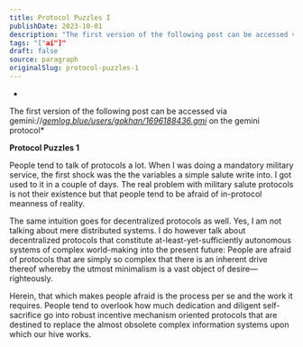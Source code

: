 ```yaml
---
title: Protocol Puzzles I
publishDate: 2023-10-01
description: "The first version of the following post can be accessed via gemini://gemlog.blue/users/gokhan/1696188436.gmi on the gemini protocolProtocol Puzzles 1P......"
tags: "["ai"]"
draft: false
source: paragraph
originalSlug: protocol-puzzles-1
---
```


*
The first version of the following post can be accessed via gemini://*[*gemlog.blue/users/gokhan/1696188436.gmi*](http://gemlog.blue/users/gokhan/1696188436.gmi)* on the gemini protocol*

**Protocol Puzzles 1**

People tend to talk of protocols a lot. When I was doing a mandatory military service, the first shock was the the variables a simple salute write into. I got used to it in a couple of days. The real problem with military salute protocols is not their existence but that people tend to be afraid of in-protocol meanness of reality.

The same intuition goes for decentralized protocols as well. Yes, I am not talking about mere distributed systems. I do however talk about decentralized protocols that constitute at-least-yet-sufficiently autonomous systems of complex world-making into the present future: People are afraid of protocols that are simply so complex that there is an inherent drive thereof whereby the utmost minimalism is a vast object of desire—righteously.

Herein, that which makes people afraid is the process per se and the work it requires. People tend to overlook how much dedication and diligent self-sacrifice go into robust incentive mechanism oriented protocols that are destined to replace the almost obsolete complex information systems upon which our hive works.